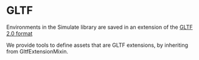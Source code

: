 <!--Copyright 2022 The HuggingFace Team. All rights reserved.

Licensed under the Apache License, Version 2.0 (the "License"); you may not use this file except in compliance with
the License. You may obtain a copy of the License at

http://www.apache.org/licenses/LICENSE-2.0

Unless required by applicable law or agreed to in writing, software distributed under the License is distributed on
an "AS IS" BASIS, WITHOUT WARRANTIES OR CONDITIONS OF ANY KIND, either express or implied. See the License for the
specific language governing permissions and limitations under the License.
-->

# GLTF

Environments in the Simulate library are saved in an extension of the [GLTF 2.0 format](https://registry.khronos.org/glTF/)

We provide tools to define assets that are GLTF extensions, by inheriting from GltfExtensionMixin.
